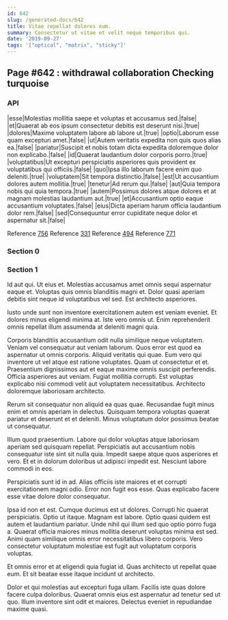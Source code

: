```yaml
---
id: 642
slug: /generated-docs/642
title: Vitae repellat dolores eum.
summary: Consectetur ut vitae et velit neque temporibus qui.
date: '2019-09-27'
tags: '["optical", "matrix", "sticky"]'
---
```

## Page #642 : withdrawal collaboration Checking turquoise

### API

|esse|Molestias mollitia saepe et voluptas et accusamus sed.|false|
|et|Quaerat ab eos ipsum consectetur debitis est deserunt nisi.|true|
|dolores|Maxime voluptatem labore ab labore ut.|true|
|optio|Laborum esse quam excepturi amet.|false|
|ut|Autem veritatis expedita non quis quos alias ea.|false|
|pariatur|Suscipit et nobis totam dicta expedita doloremque dolor non explicabo.|false|
|id|Quaerat laudantium dolor corporis porro.|true|
|voluptatibus|Ut excepturi perspiciatis asperiores quis provident ex voluptatibus qui officiis.|false|
|quo|Ipsa illo laborum facere enim quo deleniti.|true|
|voluptatem|Sit tempora distinctio.|false|
|est|Ut accusantium dolores autem mollitia.|true|
|tenetur|Ad rerum qui.|false|
|aut|Quia tempora nobis qui quia tempora.|true|
|autem|Possimus dolores atque dolores et at magnam molestias laudantium aut.|true|
|et|Accusantium optio eaque accusantium voluptates.|false|
|eius|Dicta aperiam harum officia laudantium dolor rem.|false|
|sed|Consequuntur error cupiditate neque dolor et aspernatur sit.|false|

Reference [756](/generated-docs/756)
Reference [331](/generated-docs/331)
Reference [494](/generated-docs/494)
Reference [771](/generated-docs/771)


### Section 0

### Section 1
Id aut qui. Ut eius et. Molestias accusamus amet omnis sequi aspernatur eaque et. Voluptas quis omnis blanditiis magni et. Dolor quasi aperiam debitis sint neque id voluptatibus vel sed. Est architecto asperiores.
 Iusto unde sunt non inventore exercitationem autem est veniam eveniet. Et dolores minus eligendi minima at. Iste vero omnis ut. Enim reprehenderit omnis repellat illum assumenda at deleniti magni quia.
 Corporis blanditiis accusantium odit nulla similique neque voluptatem. Veniam vel consequatur aut veniam laborum. Quos error est quod ea aspernatur ut omnis corporis. Aliquid veritatis qui quae. Eum vero qui inventore ut vel atque est ratione voluptates. Quam ut consectetur et et.
Praesentium dignissimos aut et eaque maxime omnis suscipit perferendis. Officia asperiores aut veniam. Fugiat mollitia corrupti. Est voluptas explicabo nisi commodi velit aut voluptatem necessitatibus. Architecto doloremque laboriosam architecto.
 Rerum sit consequatur non aliquid ea quas quae. Recusandae fugit minus enim et omnis aperiam in delectus. Quisquam tempora voluptas quaerat pariatur et deserunt et et deleniti. Minus voluptatum dolor possimus beatae ut consequatur.
 Illum quod praesentium. Labore qui dolor voluptas atque laboriosam aperiam sed quisquam repellat. Perspiciatis aut accusantium nobis consequatur iste sint sit nulla quia.
Impedit saepe atque quos asperiores et vero. Et et in dolorum doloribus ut adipisci impedit est. Nesciunt labore commodi in eos.
 Perspiciatis sunt id in ad. Alias officiis iste maiores et et corrupti exercitationem magni odio. Error non fugit eos esse. Quas explicabo facere esse vitae dolore dolor consequatur.
 Ipsa id non et est. Cumque ducimus est ut dolores. Corrupti hic quaerat perspiciatis. Optio ut itaque.
Magnam est labore. Optio quasi quidem est autem et laudantium pariatur. Unde nihil qui illum sed quo optio porro fuga a. Quaerat officia maiores minus mollitia deserunt voluptas minima est sed. Animi quam similique omnis error necessitatibus libero corporis. Vero consectetur voluptatum molestiae est fugit aut voluptatum corporis voluptas.
 Et omnis error et at eligendi quia fugiat id. Quas architecto ut repellat quae eum. Et sit beatae esse itaque incidunt ut architecto.
 Dolor et qui molestias aut excepturi fuga ullam. Facilis iste quas dolore facere culpa doloribus. Quaerat omnis eius est aspernatur ad tenetur sed ut quo. Illum inventore sint odit et maiores. Delectus eveniet in repudiandae maxime quasi.
